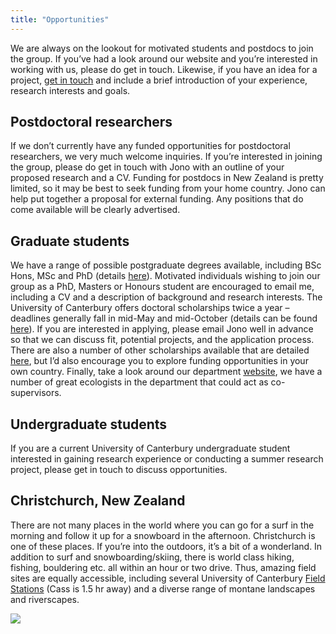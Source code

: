```yaml
---
title: "Opportunities"
---
```


We are always on the lookout for motivated students and postdocs to join the group. If you’ve had a look around our website and you’re interested in working with us, please do get in touch. Likewise, if you have an idea for a project, [get in touch](mailto:jonathan.tonkin@canterbury.ac.nz) and include a brief introduction of your experience, research interests and goals.

```{=html}
<!---
<div style="text-align: center">
<a href="/open">
<button style="background-color:#285F75; border-radius:5px; width: 100%; border: 2px solid #285F75; ">
<font color="white">
<font size=5>
<i class="fas fa-exclamation-circle"></i> &nbsp; <b>We have open positions! Click to see.</b>
</font>
</font>
</button>
</a>
</div>
-->
```
## Postdoctoral researchers

```{=html}
<!---
<font color="#C28542">
<i class="fas fa-exclamation-circle"></i> &nbsp; Position available!</font> Advertisement [here](/open).
-->
```
If we don't currently have any funded opportunities for postdoctoral researchers, we very much welcome inquiries. If you're interested in joining the group, please do get in touch with Jono with an outline of your proposed research and a CV. Funding for postdocs in New Zealand is pretty limited, so it may be best to seek funding from your home country. Jono can help put together a proposal for external funding. Any positions that do come available will be clearly advertised.

## Graduate students

```{=html}
<!---
<font color="#C28542">
<i class="fas fa-exclamation-circle"></i> &nbsp; Position available!</font> Advertisement [here](/open).
-->
```
We have a range of possible postgraduate degrees available, including BSc Hons, MSc and PhD (details [here](https://www.canterbury.ac.nz/science/schools-and-departments/biological-sciences/postgraduate-study/)). Motivated individuals wishing to join our group as a PhD, Masters or Honours student are encouraged to email me, including a CV and a description of background and research interests. The University of Canterbury offers doctoral scholarships twice a year -- deadlines generally fall in mid-May and mid-October (details can be found [here](https://www.canterbury.ac.nz/scholarshipsearch/ScholarshipDetails.aspx?ScholarshipID=6935.127)). If you are interested in applying, please email Jono well in advance so that we can discuss fit, potential projects, and the application process. There are also a number of other scholarships available that are detailed [here](https://www.canterbury.ac.nz/science/schools-and-departments/biological-sciences/postgraduate-study/), but I'd also encourage you to explore funding opportunities in your own country. Finally, take a look around our department [website](https://www.canterbury.ac.nz/science/schools-and-departments/biological-sciences/), we have a number of great ecologists in the department that could act as co-supervisors.

## Undergraduate students

If you are a current University of Canterbury undergraduate student interested in gaining research experience or conducting a summer research project, please get in touch to discuss opportunities.

## Christchurch, New Zealand

There are not many places in the world where you can go for a surf in the morning and follow it up for a snowboard in the afternoon. Christchurch is one of these places. If you're into the outdoors, it's a bit of a wonderland. In addition to surf and snowboarding/skiing, there is world class hiking, fishing, bouldering etc. all within an hour or two drive. Thus, amazing field sites are equally accessible, including several University of Canterbury [Field Stations](https://www.canterbury.ac.nz/life/facilities/field/) (Cass is 1.5 hr away) and a diverse range of montane landscapes and riverscapes.

![](assets/img/taylor-waimak.png)

